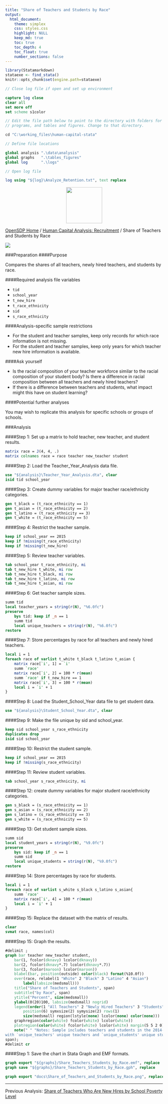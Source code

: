```yaml
---
title: "Share of Teachers and Students by Race"
output: 
  html_document:
    theme: simplex
    css: styles.css
    highlight: NULL
    keep_md: true
    toc: true
    toc_depth: 4
    toc_float: true
    number_sections: false
---
```



```r
library(Statamarkdown)
stataexe <- find_stata()
knitr::opts_chunk$set(engine.path=stataexe)
```

```stata
// Close log file if open and set up environment

capture log close
clear all
set more off
set scheme s1color

// Edit the file path below to point to the directory with folders for data, logs,
// programs, and tables and figures. Change to that directory.

cd "C:\working_files\human-capital-stata"

// Define file locations

global analysis ".\data\analysis"
global graphs 	".\tables_figures"
global log 		".\logs"

// Open log file

log using "${log}\Analyze_Retention.txt", text replace

```

<div class="navbar navbar-default navbar-fixed-top" id="logo">
<div class="container">
<img src="OpenSDP-Banner_crimson.jpg" style="display: block; margin: 0 auto; height: 115px;">
</div>
</div>

[OpenSDP Home](opensdp.github.io) / [Human Capital Analysis: Recruitment](Human_Capital_Analysis_Recruitment.html) / Share of Teachers and Students by Race

![](Share_of_Teachers_and_Students_by_Race.png)

###Preparation
####Purpose

Compares the shares of all teachers, newly hired teachers, and students by race.

####Required analysis file variables

 - `tid`
 - `school_year`
 - `t_new_hire`
 - `t_race_ethnicity`
 - `sid`
 - `s_race_ethnicity`


####Analysis-specific sample restrictions

 - For the student and teacher samples, keep only records for which race information is not missing.
 - For the student and teacher samples, keep only years for which teacher new hire information is available.


####Ask yourself

 - Is the racial composition of your teacher workforce similar to the racial composition of your student body? Is there a difference in racial composition between all teachers and newly hired teachers?
 - If there is a difference between teachers and students, what impact might this have on student learning?


####Potential further analyses

You may wish to replicate this analysis for specific schools or groups of schools.


###Analysis


####Step 1: Set up a matrix to hold teacher, new teacher, and student results.

```stata
matrix race = J(4, 4, .)
matrix colnames race = race teacher new_teacher student
```


####Step 2: Load the Teacher_Year_Analysis data file.

```stata
use "${analysis}\Teacher_Year_Analysis.dta", clear
isid tid school_year
```


####Step 3: Create dummy variables for major teacher race/ethnicity categories.

```stata
gen t_black = (t_race_ethnicity == 1)
gen t_asian = (t_race_ethnicity == 2)
gen t_latino = (t_race_ethnicity == 3)
gen t_white = (t_race_ethnicity == 5)
```

####Step 4: Restrict the teacher sample.

```stata
keep if school_year == 2015
keep if !missing(t_race_ethnicity)
keep if !missing(t_new_hire)
```


####Step 5: Review teacher variables.

```stata
tab school_year t_race_ethnicity, mi
tab t_new_hire t_white, mi row
tab t_new_hire t_black, mi row
tab t_new_hire t_latino, mi row
tab t_new_hire t_asian, mi row
```


####Step 6: Get teacher sample sizes.

```stata
summ tid
local teacher_years = string(r(N), "%6.0fc")
preserve 
	bys tid: keep if _n == 1
	summ tid
	local unique_teachers = string(r(N), "%6.0fc")
restore
```


####Step 7: Store percentages by race for all teachers and newly hired teachers.

```stata
local i = 1
foreach race of varlist t_white t_black t_latino t_asian {
	matrix race[`i', 1] = `i'
	summ `race'
	matrix race[`i', 2] = 100 * r(mean)
	summ `race' if t_new_hire == 1
	matrix race[`i', 3] = 100 * r(mean)
	local i = `i' + 1
}
```


####Step 8: Load the Student_School_Year data file to get student data.

```stata
use "${analysis}\Student_School_Year.dta", clear
```


####Step 9: Make the file unique by sid and school_year.

```stata
keep sid school_year s_race_ethnicity
duplicates drop
isid sid school_year
```


####Step 10: Restrict the student sample.

```stata
keep if school_year == 2015
keep if !missing(s_race_ethnicity)
```


####Step 11: Review student variables.

```stata
tab school_year s_race_ethnicity, mi
```


####Step 12: create dummy variables for major student race/ethnicity categories.

```stata
gen s_black = (s_race_ethnicity == 1)
gen s_asian = (s_race_ethnicity == 2)
gen s_latino = (s_race_ethnicity == 3)
gen s_white = (s_race_ethnicity == 5)
```


####Step 13: Get student sample sizes.

```stata
summ sid
local student_years = string(r(N), "%9.0fc")
preserve
	bys sid: keep if _n == 1
	summ sid
	local unique_students = string(r(N), "%9.0fc")
restore
```


####Step 14: Store percentages by race for students.

```stata
local i = 1
foreach race of varlist s_white s_black s_latino s_asian{
	summ `race'
	matrix race[`i', 4] = 100 * r(mean)
	local i = `i' + 1
}
```


####Step 15: Replace the dataset with the matrix of results.

```stata
clear 
svmat race, names(col)
```


####Step 15: Graph the results.

```stata
#delimit ;
graph bar teacher new_teacher student, 
	bar(1, fcolor(dknavy) lcolor(dknavy)) 
	bar(2, fcolor(dknavy*.7) lcolor(dknavy*.7)) 
	bar(3, fcolor(maroon) lcolor(maroon))
	blabel(bar, position(outside) color(black) format(%10.0f))
	over(race, relabel(1 "White" 2 "Black" 3 "Latino" 4 "Asian") 
		label(labsize(medsmall)))
	title("Share of Teachers and Students", span)
	subtitle("by Race", span)
	ytitle("Percent", size(medsmall))
	ylabel(0(20)100, labsize(medsmall) nogrid)
	legend(order(1 "All Teachers" 2 "Newly Hired Teachers" 3 "Students")
		position(6) symxsize(2) symysize(2) rows(1)
		size(medsmall) region(lstyle(none) lcolor(none) color(none)))
	graphregion(color(white) fcolor(white) lcolor(white))
	plotregion(color(white) fcolor(white) lcolor(white) margin(5 5 2 0))
	note(" " "Notes: Sample includes teachers and students in the 2014-15 school year, 
with `unique_teachers' unique teachers and `unique_students' unique students.", size(vsmall) 
span);		
#delimit cr
```


####Step 1: Save the chart in Stata Graph and EMF formats.

```stata
graph export "${graphs}/Share_Teachers_Students_by_Race.emf", replace
graph save "${graphs}/Share_Teachers_Students_by_Race.gph", replace
```

```stata
graph export "docs\Share_of_Teachers_and_Students_by_Race.png", replace
```

---

Previous Analysis: [Share of Teachers Who Are New Hires by School Poverty Level](Share_of_Teachers_Who_Are_New_Hires_by_School_Poverty_Level.html)
